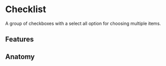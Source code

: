 
# Checklist
A group of checkboxes with a select all option for choosing multiple items.

<Showcase name="interactive" />

## Features

<Features api={api} />

## Anatomy

<AnatomyTable api={api} />

<APITable api={api} />